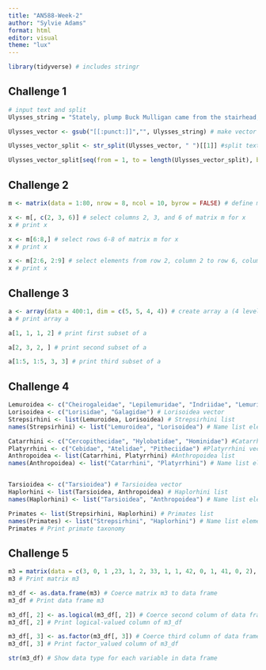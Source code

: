 ```yaml
---
title: "AN588-Week-2"
author: "Sylvie Adams"
format: html
editor: visual
theme: "lux"
---
```


```r
library(tidyverse) # includes stringr
```

## Challenge 1

```r
# input text and split
Ulysses_string = "Stately, plump Buck Mulligan came from the stairhead, bearing a bowl of lather on which a mirror and a razor lay crossed."

Ulysses_vector <- gsub("[[:punct:]]","", Ulysses_string) # make vector of string w/o punctuation

Ulysses_vector_split <- str_split(Ulysses_vector, " ")[[1]] #split text and "unlist" Ulysses_vector_split

Ulysses_vector_split[seq(from = 1, to = length(Ulysses_vector_split), by = 3)] # take every third element
```

## Challenge 2

```r
m <- matrix(data = 1:80, nrow = 8, ncol = 10, byrow = FALSE) # define matrix m

x <- m[, c(2, 3, 6)] # select columns 2, 3, and 6 of matrix m for x
x # print x

x <- m[6:8,] # select rows 6-8 of matrix m for x
x # print x

x <- m[2:6, 2:9] # select elements from row 2, column 2 to row 6, column 9 of matrix m for x
x # print x
```

## Challenge 3

```r
a <- array(data = 400:1, dim = c(5, 5, 4, 4)) # create array a (4 levels, 400 elements)
a # print array a

a[1, 1, 1, 2] # print first subset of a

a[2, 3, 2, ] # print second subset of a

a[1:5, 1:5, 3, 3] # print third subset of a
```

## Challenge 4

```r
Lemuroidea <- c("Cheirogaleidae", "Lepilemuridae", "Indriidae", "Lemuridae", "Daubentoniidae") # Lemuroidea vector
Lorisoidea <- c("Lorisidae", "Galagidae") # Lorisoidea vector
Strepsirhini <- list(Lemuroidea, Lorisoidea) # Strepsirhini list
names(Strepsirhini) <- list("Lemuroidea", "Lorisoidea") # Name list elements

Catarrhini <- c("Cercopithecidae", "Hylobatidae", "Hominidae") #Catarrhini vector
Platyrrhini <- c("Cebidae", "Atelidae", "Pitheciidae") #Platyrrhini vector
Anthropoidea <- list(Catarrhini, Platyrrhini) #Anthropoidea list
names(Anthropoidea) <- list("Catarrhini", "Platyrrhini") # Name list elements


Tarsioidea <- c("Tarsioidea") # Tarsioidea vector
Haplorhini <- list(Tarsioidea, Anthropoidea) # Haplorhini list
names(Haplorhini) <- list("Tarsioidea", "Anthropoidea") # Name list elements

Primates <- list(Strepsirhini, Haplorhini) # Primates list
names(Primates) <- list("Strepsirhini", "Haplorhini") # Name list elements
Primates # Print primate taxonomy
```

## Challenge 5

```r
m3 = matrix(data = c(3, 0, 1 ,23, 1, 2, 33, 1, 1, 42, 0, 1, 41, 0, 2), nrow = 5, ncol = 3, byrow = TRUE) # create matrix m3, stored by rows
m3 # Print matrix m3

m3_df <- as.data.frame(m3) # Coerce matrix m3 to data frame
m3_df # Print data frame m3

m3_df[, 2] <- as.logical(m3_df[, 2]) # Coerce second column of data frame to logical-valued
m3_df[, 2] # Print logical-valued column of m3_df

m3_df[, 3] <- as.factor(m3_df[, 3]) # Coerce third column of data frame to factor-valued
m3_df[, 3] # Print factor_valued column of m3_df

str(m3_df) # Show data type for each variable in data frame
```
